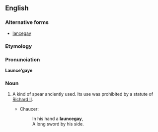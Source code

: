 ==English==
===Alternative forms===
* [[lancegay]]

===Etymology===
{{rfe}}

===Pronunciation===
'''Launce'gaye'''
{{rfap|US|UK}}
{{rfp}}

===Noun===
{{en-noun}}

# {{obsolete}} A kind of spear anciently used. Its use was prohibited by a statute of [[w:Richard II|Richard II]].
#* {{rfdate}} Chaucer:
#*:In his hand a '''launcegay''',
#*:A long sword by his side.